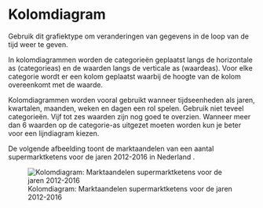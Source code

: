 # Kolomdiagram {#charttype_column}

Gebruik dit grafiektype om veranderingen van gegevens in de loop van de tijd weer te geven.

In kolomdiagrammen worden de categorieën geplaatst langs de horizontale as \(categorieas\) en de waarden langs de verticale as \(waardeas\). Voor elke categorie wordt er een kolom geplaatst waarbij de hoogte van de kolom overeenkomt met de waarde.

Kolomdiagrammen worden vooral gebruikt wanneer tijdseenheden als jaren, kwartalen, maanden, weken en dagen een rol spelen. Gebruik niet teveel categorieën. Vijf tot zes waarden zijn nog goed te overzien. Wanneer meer dan 6 waarden op de categorie-as uitgezet moeten worden kun je beter voor een lijndiagram kiezen.

De volgende afbeelding toont de marktaandelen van een aantal supermarktketens voor de jaren 2012-2016 in Nederland .

![Kolomdiagram: Marktaandelen supermarktketens voor de jaren 2012-2016](images/column_result.png) 

